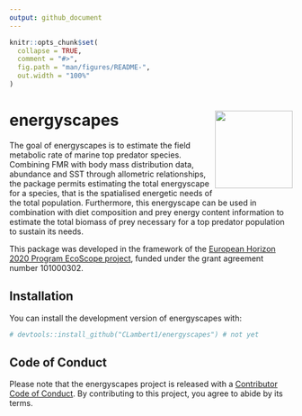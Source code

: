 ```yaml
---
output: github_document
---
```


<!-- README.md is generated from README.Rmd. Please edit that file -->

```r
knitr::opts_chunk$set(
  collapse = TRUE,
  comment = "#>",
  fig.path = "man/figures/README-",
  out.width = "100%"
)
```

# energyscapes <img src="man/figures/logo.png" align="right" height="138" />


<!-- badges: start -->
<!-- badges: end -->

The goal of energyscapes is to estimate the field metabolic rate of marine top predator species. Combining FMR with body mass distribution data, abundance and SST through allometric relationships, the package permits estimating the total energyscape for a species, that is the spatialised energetic needs of the total population. Furthermore, this energyscape can be used in combination with diet composition and prey energy content information to estimate the total biomass of prey necessary for a top predator population to sustain its needs. 

This package was developed in the framework of the [European Horizon 2020 Program EcoScope project](https://ecoscopium.eu/), funded under the grant agreement number 101000302. 


## Installation

You can install the development version of energyscapes with:

``` r
# devtools::install_github("CLambert1/energyscapes") # not yet 
```


## Code of Conduct

Please note that the energyscapes project is released with a [Contributor Code of Conduct](https://contributor-covenant.org/version/2/1/CODE_OF_CONDUCT.html). By contributing to this project, you agree to abide by its terms.

